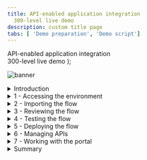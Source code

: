 ```yaml
---
title: API-enabled application integration
  300-level live demo
description: custom title page
tabs: [ 'Demo preparation', 'Demo script']
---
```


  <span>
    API-enabled application integration <br /> 300-level live demo
  </span> );

![banner](./images/300-int-API-enabled-script-GitHub-banner-8-3-21-short.jpg)
<span id="place1"></span>
<details>
<summary>Introduction</summary>
<br/>
Automating customer interactions can remove manual steps, data entry into multiple different applications, and potential errors and delays – all of which are additional costs to your business. This demo automates a series of steps to: obtain and validate input information from a customer with a concern, open a case in Salesforce, attach the incoming information to the case, analyze the tone of the situation, and respond to the customer with the case number and expected date for resolution.<br/><br/>To automate this customer interaction, we will use both APIs and integrations to back-end applications. The demo scenario is related to a car repair, but this is just an example. The same techniques are applicable to your environment in support of your customers.<br/><br/>Let’s get started!
<br/><br/>

(Demo slides [here](./slides.pptx))
<br/>
(Printer-ready PDF of demo script <a href="./300-Integration-Demo-Script.pdf" target="_blank" rel="noreferrer">here</a>)
<br/>
</details>

<details>
<summary>1 - Accessing the environment</summary>

<br/>

| **1.1** | **Log into Cloud Pak for Integration** |
| :--- | :--- |
| **Narration** | Let’s see IBM Cloud Pak for Integration in action. Here I have a cloud version of the product on IBM Cloud. Let me log in here. &nbsp; &nbsp; &nbsp; &nbsp; &nbsp; &nbsp; &nbsp; &nbsp; &nbsp; &nbsp; &nbsp; &nbsp; &nbsp; &nbsp; &nbsp; &nbsp; &nbsp; &nbsp; &nbsp; &nbsp; &nbsp; &nbsp; &nbsp; &nbsp; &nbsp; &nbsp; &nbsp; &nbsp; &nbsp; &nbsp; &nbsp; &nbsp; &nbsp; &nbsp; &nbsp; &nbsp; &nbsp; &nbsp; &nbsp; &nbsp; &nbsp; &nbsp; &nbsp; &nbsp; &nbsp; &nbsp; &nbsp; &nbsp; &nbsp; &nbsp; &nbsp; &nbsp; &nbsp; &nbsp; &nbsp; &nbsp; &nbsp; &nbsp; &nbsp; &nbsp; &nbsp; &nbsp; &nbsp; &nbsp; &nbsp; &nbsp; &nbsp; &nbsp; &nbsp; &nbsp; &nbsp; &nbsp; &nbsp; &nbsp; &nbsp; &nbsp; &nbsp; &nbsp; &nbsp; &nbsp; &nbsp; &nbsp; &nbsp; &nbsp;  &nbsp; &nbsp; &nbsp; &nbsp; &nbsp; &nbsp; &nbsp; &nbsp; &nbsp; &nbsp; &nbsp; &nbsp; &nbsp; &nbsp; &nbsp; &nbsp; &nbsp; &nbsp; &nbsp; &nbsp; &nbsp; &nbsp;|
| **Actions** | 1.1.1. Open Cloud Pak for Integration. Click **IBM provided credentials (admin only)** <br/> <br/> <img src="https://raw.githubusercontent.com/cp4i-demo/platinum-demos/master/src/pages/300-integration/images/300-api-demo-1-1-1.png" width="800" /><br/><br/> 1.1.2. **Log in** with your **admin user** and **password**. <br/> <br/> <img src="https://raw.githubusercontent.com/cp4i-demo/platinum-demos/master/src/pages/300-integration/images/300-api-demo-1-1-2.png" width="800" /><br/><br/>|

| **1.2** | **Cloud Pak for Integration home screen** |
| :--- | :--- |
| **Narration** | Welcome to IBM Cloud Pak for Integration! We’re now at the home screen showing all the capabilities of the pak, brought together in one place. Specialized integration capabilities for API management, application integration, messaging and more, are built on top of powerful automation services. Let’s see the integration capabilities available. &nbsp; &nbsp; &nbsp; &nbsp; &nbsp; &nbsp; &nbsp; &nbsp; &nbsp; &nbsp; &nbsp; &nbsp; &nbsp; &nbsp; &nbsp; &nbsp; &nbsp; &nbsp; &nbsp; &nbsp; &nbsp; &nbsp; &nbsp; &nbsp; &nbsp; &nbsp; &nbsp; &nbsp; &nbsp; &nbsp; &nbsp; &nbsp; &nbsp; &nbsp; &nbsp; &nbsp; &nbsp; &nbsp; &nbsp; &nbsp; &nbsp; &nbsp; &nbsp; &nbsp; &nbsp; &nbsp; &nbsp; &nbsp; &nbsp; &nbsp; &nbsp; &nbsp; &nbsp; &nbsp; &nbsp; &nbsp; &nbsp; &nbsp; &nbsp; &nbsp; &nbsp; &nbsp; &nbsp; &nbsp; &nbsp; &nbsp; &nbsp; &nbsp; &nbsp; &nbsp; &nbsp; &nbsp; &nbsp; &nbsp; &nbsp; &nbsp; &nbsp; &nbsp; &nbsp; &nbsp; &nbsp; &nbsp; &nbsp; &nbsp;  &nbsp; &nbsp; &nbsp; &nbsp; &nbsp; &nbsp; &nbsp; &nbsp; &nbsp; &nbsp; &nbsp; &nbsp; &nbsp; &nbsp; &nbsp; &nbsp; &nbsp; &nbsp; &nbsp; &nbsp; &nbsp; &nbsp;|
| **Actions** | 1.2.1. Show the **Home Page**. Click on **Integration Capabilities**. <br/><br/> <img src="https://raw.githubusercontent.com/cp4i-demo/platinum-demos/master/src/pages/300-integration/images/300-api-demo-1-2-1.png" width="800" /> <br/><br/>|

| **1.3** | **Integration capabilities** |
| :--- | :--- |
| **Narration** | As you can see, through a single interface you are able to access all the integration capabilities your team needs, including API management, application integration, enterprise messaging, events, and high-speed transfer. To automate customer interactions with our company in this demo, we will use App Connect for application integration, API Connect for API management, and the Asset Repository as our centralized hub for allowing our teams to work together with integration assets. Let’s open our App Connect Designer. |
| **Actions** | 1.3.1. Show the **Integration Capabilities** page. Open the Integration dashboard (ace-dashboard-demo).<br/> <br/><img src="https://raw.githubusercontent.com/cp4i-demo/platinum-demos/master/src/pages/300-integration/images/300-api-demo-1-3-1.png" width="800" /> <br/><br/>|


**[Go to top](#place1)**

</details>

<details>

<summary>2 - Importing the flow</summary>

<br/>

| **2.1** | **Create a flow** |
| :--- | :--- |
| **Narration** | We are in the designer tooling. This is where we can create all our API integration flows and manage our connectivity to services and endpoints. Since we are just starting, there is nothing to see yet. Let’s build some integration logic and see how simple to create our flow from the Asset Repository. |
| **Action** | 2.1.1. Click **Create a flow by describing an integration** <br/><br/><img src="https://raw.githubusercontent.com/cp4i-demo/platinum-demos/master/src/pages/300-integration/images/300-api-demo-2-1-1.png" width="800" /> <br/><br/>|

| **2.2** | **Select an asset** |
| :--- | :--- |
| **Narration**  | Click on the **+** sign to the right on the **Car Insurance Cognitive API Lab Short V2**. &nbsp; &nbsp; &nbsp; &nbsp; &nbsp; &nbsp; &nbsp; &nbsp; &nbsp; &nbsp; &nbsp; &nbsp; &nbsp; &nbsp; &nbsp; &nbsp; &nbsp; &nbsp; &nbsp; &nbsp; &nbsp; &nbsp; &nbsp; &nbsp; &nbsp; &nbsp; &nbsp; &nbsp; &nbsp; &nbsp; &nbsp; &nbsp; &nbsp; &nbsp; &nbsp; &nbsp; &nbsp; &nbsp; &nbsp; &nbsp; &nbsp; &nbsp; &nbsp; &nbsp; &nbsp; &nbsp; &nbsp; &nbsp; &nbsp; &nbsp; &nbsp; &nbsp; &nbsp; &nbsp; &nbsp; &nbsp; &nbsp; &nbsp; &nbsp; &nbsp; &nbsp; &nbsp; &nbsp; &nbsp; &nbsp; &nbsp; &nbsp; &nbsp; &nbsp; &nbsp; &nbsp; &nbsp; &nbsp; &nbsp; &nbsp; &nbsp; &nbsp; &nbsp; &nbsp; &nbsp; &nbsp; &nbsp; &nbsp; &nbsp;  &nbsp; &nbsp; &nbsp; &nbsp; &nbsp; &nbsp; &nbsp; &nbsp; &nbsp; &nbsp; &nbsp; &nbsp; &nbsp; &nbsp; &nbsp; &nbsp; &nbsp; &nbsp; &nbsp; &nbsp; &nbsp; &nbsp |
| **Action** | 2.2.1. Click on the **+** sign to the right on the **Car Insurance Cognitive API Lab Short V2**. <br/><br/><img src="https://raw.githubusercontent.com/cp4i-demo/platinum-demos/master/src/pages/300-integration/images/300-api-demo-2-2-1.png" width="800" /> <br/><br/>|

**[Go to top](#place1)**

</details>

<details>
<summary>3 - Reviewing the flow</summary>

<br/>

| **3.1** | **Review properties** |
| :--- | :--- |
| **Narration** | The designer builds your API for you – you don’t need to worry about OpenAPI specs or Swagger editors – it’s all built in. These are the fields we are going to use for our API. Note that we tell our API which field is the key – in our case, **CaseReference.** |
| **Action** | 3.1.1. Open the **Properties view**. <br/><br/><img src="https://raw.githubusercontent.com/cp4i-demo/platinum-demos/master/src/pages/300-integration/images/300-api-demo-3-1-1.png" width="800" /> <br/><br/>3.1.2. Show the **Properties**. <br/><br/><img src="https://raw.githubusercontent.com/cp4i-demo/platinum-demos/master/src/pages/300-integration/images/300-api-demo-3-1-2.png" width="800" /> <br/><br/>3.1.3. Open the **Operations** view.<br/><br/><img src="https://raw.githubusercontent.com/cp4i-demo/platinum-demos/master/src/pages/300-integration/images/300-api-demo-3-1-3.png" width="800" /> <br/><br/> |

| **3.2** | **Review operations** |
| :--- | :--- |
| **Narration** | In the Operations view are the actions that the API exposes along with the data. In this demo, we’re going to build just one operation: “Create Car Repair Claim”. We can add more later if we wish. Let’s check the flow logic. |
| **Action** | 3.2.1.Show the **Operations view**. Click on **Edit flow**.<br/> <br/><img src="https://raw.githubusercontent.com/cp4i-demo/platinum-demos/master/src/pages/300-integration/images/300-api-demo-3-2-1.png" width="800" /> <br/><br/>|

| **3.3** | **Review the flow** |
| :--- | :--- |
| **Narration** | Here we have our demo flow. In the designer flow editor, we can edit and change our flow. We are a car repair company that wants to create an API that will enable customers to send us photos of their cars along with descriptions of what needs to be done with them. With this information, we will create a case in Salesforce while using Watson to analyze if the customer is angry or upset. Let’s explore our flow in detail. |
| **Actions** | 3.3.1.Initially **close** the Request dialog.<br/><br/><img src="https://raw.githubusercontent.com/cp4i-demo/platinum-demos/master/src/pages/300-integration/images/300-api-demo-3-3-1.png" width="800" /> <br/><br/> 3.3.2.Explain the Flow and Scroll through all of the connectors in the flow. Open the **Request** again, by clicking the first step of the flow. <br/><br/> <img src="https://raw.githubusercontent.com/cp4i-demo/platinum-demos/master/src/pages/300-integration/images/300-api-demo-3-3-2.png" width="800" /> <br/><br/>|

| **3.4** | **Review request** |
| :--- | :--- |
| **Narration** | Our flow starts by receiving the customer’s car repair request with photo via an API. Designer automatically creates an API “request” and “response” for your API flow.  &nbsp; &nbsp; &nbsp; &nbsp; &nbsp; &nbsp; &nbsp; &nbsp; &nbsp; &nbsp; &nbsp; &nbsp; &nbsp; &nbsp; &nbsp; &nbsp; &nbsp; &nbsp; &nbsp; &nbsp; &nbsp; &nbsp; &nbsp; &nbsp; &nbsp; &nbsp; &nbsp; &nbsp; &nbsp; &nbsp; &nbsp; &nbsp; &nbsp; &nbsp; &nbsp; &nbsp; &nbsp; &nbsp; &nbsp; &nbsp; &nbsp; &nbsp; &nbsp; &nbsp; &nbsp; &nbsp; &nbsp; &nbsp; &nbsp; &nbsp; &nbsp; &nbsp; &nbsp; &nbsp; &nbsp; &nbsp; &nbsp; &nbsp; &nbsp; &nbsp; &nbsp; &nbsp; &nbsp; &nbsp; &nbsp; &nbsp; &nbsp; &nbsp; &nbsp; &nbsp; &nbsp; &nbsp; |
| **Actions** | 3.4.1.Show the **Request** dialog (1). Click to *open* the **if** step (2). <br/> <br/><img src="https://raw.githubusercontent.com/cp4i-demo/platinum-demos/master/src/pages/300-integration/images/300-api-demo-3-4-1.png" width="800" /> <br/><br/>  |


| **3.5** | **Validating the photo** |
| :--- | :--- |
| **Narration** | Our flow starts by receiving the customer’s car repair request with photo via an API. Designer automatically creates an API “request” and “response” for your API flow. &nbsp; &nbsp; &nbsp; &nbsp; &nbsp; &nbsp; &nbsp; &nbsp; &nbsp; &nbsp; &nbsp; &nbsp; &nbsp; &nbsp; &nbsp; &nbsp; &nbsp; &nbsp; &nbsp; &nbsp; &nbsp; &nbsp; &nbsp; &nbsp; &nbsp; &nbsp; &nbsp; &nbsp; &nbsp; &nbsp; &nbsp; &nbsp; &nbsp; &nbsp; &nbsp; &nbsp; &nbsp; &nbsp; &nbsp; &nbsp; |
| **Actions** | 3.5.1.Explore the *if* step (1). Click on **Salesforce Connector - Retrieve contacts** (2). <br/><br/><img src="https://raw.githubusercontent.com/cp4i-demo/platinum-demos/master/src/pages/300-integration/images/300-api-demo-3-5-1.png" width="800" /> <br/><br/>|


| **3.6** | **Retrieve contacts** |
| :--- | :--- |
| **Narration** | Third, we use a connector to create a case in Salesforce with the data from the API. This case is where we store the details and progress of our repair. We are using a hard-coded contact name: ‘Andy Young’. He’s the contact for the insurance company that sends customers. Salesforce Developer Accounts have a prepopulated set of data that you can use to test. ‘Andy Young’ is one of those prepopulated contacts. Let’s test our connection with Salesforce. Let me change the contact to Andrew Young and test the connection.<br/><br/> The test shows that we don’t have an Andrew Young. Let’s change it back to Andy Young and test again. We now receive a successful response. This proves that our connection is working. Let’s check the details. Here we can see the output returned from Salesforce, including the Contact ID.  &nbsp; &nbsp; &nbsp; &nbsp; &nbsp; &nbsp; &nbsp; &nbsp; &nbsp; &nbsp; &nbsp; &nbsp; &nbsp; &nbsp; &nbsp; &nbsp; &nbsp; &nbsp; &nbsp; &nbsp; &nbsp; &nbsp; &nbsp; &nbsp; &nbsp; &nbsp; &nbsp; &nbsp; &nbsp; &nbsp; &nbsp; &nbsp; &nbsp; &nbsp; &nbsp; &nbsp; &nbsp; &nbsp; &nbsp; &nbsp; &nbsp; &nbsp; &nbsp; &nbsp; &nbsp; &nbsp; &nbsp; &nbsp; |
| **Action** | 3.6.1.Explore the **Salesforce Connector - Retrieve contacts**. <br/><br/><img src="https://raw.githubusercontent.com/cp4i-demo/platinum-demos/master/src/pages/300-integration/images/300-api-demo-3-6-1.png" width="800" /> <br/><br/>3.6.2.On Try this action dialog, check Do not show this dialog box again (1), and click Continue (2).<br/><br/><img src="https://raw.githubusercontent.com/cp4i-demo/platinum-demos/master/src/pages/300-integration/images/300-api-demo-3-6-2.png" width="800" /> <br/><br/>3.6.3.Change the contact Full Name to **Andrew Young** (1). **Test** the connection (2).<br/><br/><img src="https://raw.githubusercontent.com/cp4i-demo/platinum-demos/master/src/pages/300-integration/images/300-api-demo-3-6-3.png" width="800" /> <br/><br/>3.6.4.Change the contact Full Name back to **Andy Young** (1). **Test** again (2). Click **View details** link(3).<br/><br/><img src="https://raw.githubusercontent.com/cp4i-demo/platinum-demos/master/src/pages/300-integration/images/300-api-demo-3-6-4.png" width="800" /> <br/><br/>3.6.5.On the Output, open the **Contact1** object.<br/><br/><img src="https://raw.githubusercontent.com/cp4i-demo/platinum-demos/master/src/pages/300-integration/images/300-api-demo-3-6-5.png" width="800" /> <br/><br/>3.6.6.Close **all** the dialog tabs. Click on the **Salesforce – Create case node**.<br/><br/><img src="https://raw.githubusercontent.com/cp4i-demo/platinum-demos/master/src/pages/300-integration/images/300-api-demo-3-6-6.png" width="800" /> <br/><br/>|

| **3.7** | **Create a case** |
| :--- | :--- |
| **Actions** | Explore the **Salesforce – Create case node**<br/> <br/> **Close** the Salesforce connector dialog<br/><br/>Open the **Salesforce - Create Attachment** node |
| **Narration** | Now that we have the ID that we need, let’s create our Salesforce case. Note that we just re-use the same Salesforce connector but with a different operation and data. Here we can see that our contact ID comes from the previous ‘retrieve contact’ Salesforce Call. The name and email address come from the API request. The connector ‘knows’ that fields like ‘Case Type’ have a limited number of values in Salesforce – so it automatically converts them into pull-down lists of values you can choose. |
| **Screenshot** |  <br/> ![create-case](./images/demoscript-review-salesforce-createcase.png) |

| **3.8** | **Create an attachment** |
| :--- | :--- |
| **Actions** | Explore the *Salesforce – Create attachment node* (1)<br/> <br/>**Close** the Salesforce connector dialog<br/> <br/>Open the **IBM Watson Tone Analyzer** node (2) |
| **Narration** | To add a photograph, we need to create a Salesforce attachment. That will be easy, since we just use the connector again. Note that we use the case ID that is a returned value from the ‘Create Case’ connector call, which is kept in the flow automatically. We send the PhotoOfCar as a base64 string and we tell Salesforce that the content type is image/jpeg. |
| **Screenshot** | <br/> ![demoscript-review-attachment](./images/demoscript-review-attachment.png) |

| **3.9** | **Analyze the description** |
| :--- | :--- |
| **Actions** | Explore the **Watson Tone Analyzer** connector (1)<br/> <br/>**Close** the Tone Analyzer connector dialog<br/> <br/>Open the **Salesforce - Create case comment** (2) |
| **Narration** | Here, the Watson Tone Analyzer service analyzes the tone of the information provided by the customer. This can identify if the customer is angry or upset, allowing us to better tailor our response. |
| **Screenshot** | <br/> ![demoscript-review-analyzer](./images/demoscript-review-analyzer.png) |

| **3.10** | **Create a case comment** |
| :--- | :--- |
| **Actions** | Explore the **Salesforce – Create case comment** node (1)<br/> <br/>Close the Salesforce connector dialog<br/> <br/>Open the **Response** (2) |
| **Narration** | Now we’ll add a comment to the case with the Salesforce connector and supply the tone name returned from Watson into the body of the comment.  &nbsp; &nbsp; &nbsp; &nbsp; &nbsp; &nbsp; &nbsp; &nbsp; &nbsp; &nbsp; &nbsp; &nbsp; &nbsp; &nbsp; &nbsp; &nbsp; &nbsp; &nbsp; &nbsp; &nbsp; &nbsp; &nbsp; &nbsp; &nbsp; &nbsp; &nbsp; &nbsp; &nbsp; &nbsp; &nbsp; &nbsp; &nbsp; &nbsp; &nbsp; &nbsp; &nbsp; &nbsp; &nbsp; &nbsp; &nbsp; &nbsp; &nbsp; &nbsp; &nbsp; &nbsp; &nbsp; &nbsp; &nbsp; &nbsp; &nbsp; &nbsp; &nbsp; &nbsp; &nbsp; &nbsp; &nbsp; &nbsp; &nbsp; &nbsp; &nbsp; &nbsp; &nbsp; &nbsp; &nbsp; |
| **Screenshot** | <br/> ![demoscript-review-comment](./images/demoscript-review-comment.png) |

| **3.11** | **Responding to the customer** |
| :--- | :--- |
| **Actions** | Explore the **Response** dialog (1)<br/> <br/>Click **Done** (2) |
| **Narration** | Here we have the response that we submit to the customer after the API call. This response includes their Salesforce case reference for future enquiries, an estimate of how long it will take to repair, and also how much it will cost. Now that we've built the flow, let’s start it! |
| **Screenshot** | <br/> ![demoscript-review-response](./images/demoscript-review-response.png) |

**[Go to top](#place1)**

</details>

<details>

<summary>4 - Testing the flow</summary>

<br/>

| **4.1** | **Starting the flow** |
| :--- | :--- |
| **Action** | Click **Start API** on the **three dot menu** at the top right |
| **Narration** | Now that we’ve looked at the integration flow, let’s start it up. When our flow is running, we need to test it. &nbsp; &nbsp; &nbsp; &nbsp; &nbsp; &nbsp; &nbsp; &nbsp; &nbsp; &nbsp; &nbsp; &nbsp; &nbsp; &nbsp; &nbsp; &nbsp; &nbsp; &nbsp; &nbsp; &nbsp; &nbsp; &nbsp; &nbsp; &nbsp; &nbsp; &nbsp; &nbsp; &nbsp; &nbsp; &nbsp; &nbsp; &nbsp; &nbsp; &nbsp; &nbsp; &nbsp; &nbsp; &nbsp; &nbsp; &nbsp; &nbsp; &nbsp; &nbsp; &nbsp; &nbsp; &nbsp; &nbsp; &nbsp; &nbsp; &nbsp; &nbsp; &nbsp; &nbsp; &nbsp; &nbsp; &nbsp; &nbsp; &nbsp; &nbsp; &nbsp; |
| **Screenshot** | <br/> ![demoscript-start-flow](./images/demoscript-start-flow.png) |

| **4.2** | **Setting environment variables** |
| :--- | :--- |
| **Actions** | Open the **Test** tab (1)<br/> <br/>Copy the **Endpoint URL** (2) |
| **Narration** | Now that we’ve built our API, we need to test it. APIs can be tested in various ways, and we will performe three different tests: one in the designer tool now; another when our API is deployed to the Cloud Pak App Connect Runtime; and a final test that will call through a gateway. Since we’re using base64 pictures, for simplicity and speed we will use simple curl scripts so that we can call the APIs from the command line.<br/><br/> Before we execute the script to call our API, we need to configure our script to point to our environment. To get the credentials for the designer, we go to the ‘Manage’ tab in designer. Now, let’s change our variable files to use these credentials. Let’s export these variables. |
| **Screenshot** | <br/> ![demoscript-variables](./images/demoscript-variables0.png) |
| **Actions** | Open **POST /CarRepairClaim** (3)<br/><br/>Open **Try it** (4)<br/><br/>Copy the **Username** (5) and **Password** (6) |
| **Screenshot** | <br/> ![demoscript-variables](./images/demoscript-variables1.png) |
| **Actions** | In your script folder, on **terminal** window, **edit** the **00-variables** file (e.g.: vi 00-variables) and update the **BASEPATH** (7), **USERNAME** (8) and **PASSWORD** (9) |
| **Screenshot** | <br/> ![demoscript-variables2](./images/demoscript-variables2.png) |
| **Action** | Execute **source exportVariables.sh** (10) |
| **Screenshot** | <br/> ![demoscript-variables3](./images/demoscript-variables3.png) |

| **4.3** | **Running the test** |
| :--- | :--- |
| **Action** | Edit the **demotestcar.sh** script (1) |
| **Narration** | It's time to run the script. Checking the script, we can see that we have a simple curl command that calls our API, passing the user and password. Our data request is JSON with all the information about the case, including a picture with a Subaru SUV. When it is ready, we run this script. We received the expected response with the case information. |
| **Screenshot** | <br/> ![demoscript-car-running1](./images/demoscript-car-running1.png) |
| **Actions** | Explore and close the file<br/> <br/>Execute **./demotestcar.sh** (2) |
| **Screenshot** | <br/> ![demoscript-car-running2](./images/demoscript-car-running2.png) |

| **4.4** | **Checking Salesforce** |
| :--- | :--- |
| **Actions** | Open the **Salesforce Dev Account** site (1)<br/> <br/>On the **App Launcher** menu, search for **Cases** (2)<br/> <br/>Open the **Cases** page (3)<br/> <br/>On *Cases* view, open the latest **Car Breakdown case** (4)<br/> <br/>Explore all fields, including picture and Watson analysis (5) |
| **Narration** | Let’s check our Salesforce system to see if we have a new case. Let’s open the Cases page. In the Recently Viewed section, we can check all open cases. Here we have our case with all the information, including the picture and the Watson tone analysis. With this information, our customer relationship team can support our customer. |
| **Screenshots** | <br/> ![Salesforce-check1](./images/demoscript-salesforce-check1.png) <br/> ![Salesforce-check2](./images/demoscript-salesforce-check2.png) <br/> ![Salesforce-check3](./images/demoscript-salesforce-check3.png) |

**[Go to top](#place1)**

</details>

<details>

<summary>5 - Deploying the flow</summary>

<br/>

| **5.1** | **Export the BAR file** |
| :--- | :--- |
| **Actions** | In the **Designer Dashboard** (1), click the **menu** (2)<br/> <br/>Click **Export** (3) |
| **Narration** | To deploy the flow to an integration server, you must export it as a BAR file. All the configuration settings, other than the connection credentials for your accounts, are preserved in the exported archive. Let’s export an executable BAR file. From the dashboard, locate the flow, open its menu, and then click Export. When you export a flow, you can choose to export its configuration as a YAML or BAR file, or as an OpenAPI document. In our case, we export as a BAR File. |
| **Screenshot** | <br/> ![demoscript-export-bar1](./images/demoscript-export-bar1.png) |
| **Actions** | Select **Runtime flow asset (BAR)** (4)<br/> <br/>Click **Export** (5) |
| **Screenshot** | <br/> ![demoscript-export-bar2](./images/demoscript-export-bar2.png) |

| **5.2** | **Import the BAR file** |
| :--- | :--- |
| **Actions** | Open the **Main Menu** (1)<br/> <br/>Click **Run > Integrations** (2) |
| **Narration** | Now, let’s open the App Connect dashboard and create a new server. We need to create an integration server to run our integration. An integration server is a Kubernetes pod which has the containers needed to run our BAR file. We need to select the kind of tooling we used to build the integration. We used the designer. So, we just need to upload the BAR file that we exported from designer. And here we choose which configurations we want. Here we enter the information that we want for our Integration server. Let’s create it! |
| **Screenshot** | <br/> ![demoscript-import-bar1.png](./images/demoscript-import-bar1.png) |
| **Action** | Click **Create a server** (3) |
| **Screenshot** | <br/> ![demoscript-import-bar2.png](./images/demoscript-import-bar2.png) |
| **Actions** | Select **Quick start designer integration** (4)<br/> <br/>Click **Next** (5) |
| **Screenshot** | <br/> ![demoscript-import-bar3.png](./images/demoscript-import-bar3.png) |
| **Actions** | **Upload the BAR** file (6)<br/> <br/>Click **Next** (7) |
| **Screenshot** | <br/> ![demoscript-import-bar4.png](./images/demoscript-import-bar4.png) |
| **Actions** | Select **ace-designerdemo-designer-acc** (8) <br/><br/>Click **Next** (9) |
| **Screenshot** | <br/> ![demoscript-import-bar5.png](./images/demoscript-import-bar5.png) |
| **Actions** | Enter a **name** for our integration server (10)<br/> <br/>Set **Enable Operations Dashboard tracing** to **On** (11)<br/> <br/>Enter **cp4i** as *Operations Dashboard namespace (12)<br/> <br/>Click **Create** (13)   |
| **Screenshot** | <br/> ![demoscript-import-bar5.png](./images/demoscript-import-bar5.png) |

| **5.3** | **Verify the server** |
| :--- | :--- |
| **Action** | Click on our **Integration Server** (1) |
| **Narration** | Now we have our new integration server. We need to wait some time for the pods to start. At this point, the integration is running on the Cloud Pak. Opening the server, we can see our API flow. And click again, we’ll drill down further and see our API details. We can see the REST operation, the base URL, and we can even download the OpenAPI document. |
| **Screenshot** | <br/> ![demoscript-verify-server1](./images/demoscript-verify-server1.png) |
| **Action** | Open our **API Flow** (2) |
| **Screenshot** | <br/> ![demoscript-verify-server2](./images/demoscript-verify-server2.png) |
| **Action** | Explore the API details (3) |
| **Screenshot** | <br/> ![demoscript-verify-server3](./images/demoscript-verify-server3.png) |

| **5.4** | **Testing the flow in the runtime** |
| :--- | :--- |
| **Action** | Copy the **Endpoint** (1) |
| **Narration** | We’ll use the same scripts we used to test designer – we’ll just change the variables to point to the CP4I runtime. In the server, we can get the runtime information. Let’s update our variables file and export them again. Now, we just need to run our script again with the same request data. We can check the Salesforce cases page, and voilá here we have our new case created by calling the API in the Integration Runtime. |
| **Screenshot** | <br/> ![demoscript-testing-runtime1](./images/demoscript-testing-runtime1.png) |
| **Actions** | In your script folder, on **terminal** window, **edit** the **00-variables** file and update the **BASEPATH** (2) |
| **Screenshot** | <br/> ![demoscript-testing-runtime2](./images/demoscript-testing-runtime2.png) |
| **Actions** | **NOTE:** remove the "/" from the end of the endpoint**<br/> <br/>Execute **source exportVariables.sh** (3) |
| **Screenshot** | <br/> ![demoscript-testing-runtime3](./images/demoscript-testing-runtime3.png) |
| **Action** | Execute **./demotestcar.sh** (4) |
| **Screenshot** | <br/> ![demoscript-testing-runtime4](./images/demoscript-testing-runtime4.png) |
| **Action** | Check the **new case** in *Salesforce* (5)|
| **Screenshot** | <br/> ![demoscript-testing-runtime5](./images/demoscript-testing-runtime5.png) |

**[Go to top](#place1)**

</details>

<details>
<summary>6 - Managing APIs</summary>

<br/>

| **6.1** | **Download an OpenAPI Document** |
| :--- | :--- |
| **Action** | Click **Download OpenAPI Document** link (1) |
| **Narration** | We’ve created an application integration flow and successfully called it via a REST API call! Now, to make it accessible to the world, it’s important to add security around it. Let’s export our API to API Connect by downloading the OpenAPI document. |
| **Screenshot** | <br/> ![demoscript-download-openapi.png](./images/demoscript-download-openapi.png) |
| **Action** | Open your YAML file with any editor and manually add **x-ibm-configuration: gateway: datapower-api-gateway** (2) |
| **Screenshot** | <br/> ![demoscript-download-openap2i.png](./images/demoscript-download-openapi2.png) |

| **6.2** | **Develop the API** |
| :--- | :--- |
| **Actions** | Open the **menu** (1)<br/> <br/>On the **run** (2) section, select **APIs** (3) &nbsp; &nbsp; &nbsp; &nbsp; &nbsp; &nbsp; &nbsp; &nbsp; &nbsp; &nbsp; &nbsp; &nbsp; &nbsp; &nbsp; &nbsp; &nbsp; &nbsp; &nbsp; &nbsp; &nbsp; &nbsp; &nbsp; &nbsp; &nbsp; &nbsp; &nbsp; &nbsp; &nbsp; &nbsp; &nbsp; &nbsp; &nbsp; &nbsp; &nbsp; &nbsp; &nbsp; &nbsp; &nbsp; &nbsp; &nbsp; &nbsp; &nbsp; &nbsp; &nbsp; &nbsp; &nbsp; &nbsp; &nbsp; &nbsp; &nbsp; &nbsp; &nbsp; &nbsp; &nbsp; &nbsp; &nbsp; &nbsp; &nbsp; &nbsp; &nbsp; &nbsp; &nbsp; &nbsp; &nbsp; &nbsp; &nbsp; &nbsp; &nbsp; &nbsp; &nbsp; &nbsp; &nbsp; &nbsp; &nbsp; &nbsp; &nbsp; &nbsp; &nbsp; &nbsp; &nbsp; &nbsp; &nbsp; &nbsp; &nbsp; &nbsp; &nbsp; &nbsp; &nbsp; &nbsp; &nbsp; &nbsp; &nbsp; &nbsp; &nbsp; &nbsp; &nbsp; &nbsp; &nbsp; &nbsp; &nbsp; &nbsp; &nbsp; &nbsp; &nbsp; &nbsp; &nbsp; &nbsp; &nbsp; &nbsp; &nbsp; &nbsp; &nbsp; &nbsp; &nbsp; &nbsp; &nbsp; &nbsp; &nbsp; &nbsp; &nbsp; &nbsp; &nbsp; &nbsp; &nbsp; &nbsp; &nbsp; &nbsp; &nbsp; &nbsp; &nbsp; &nbsp; &nbsp; &nbsp; &nbsp; &nbsp; &nbsp; &nbsp; &nbsp; &nbsp; &nbsp; &nbsp; &nbsp; &nbsp; &nbsp; &nbsp; &nbsp; &nbsp; &nbsp; &nbsp; &nbsp; &nbsp; &nbsp; |
| **Screenshot** | <br/> ![demoscript-develop-api1](./images/demoscript-develop-api1.png) |
| **Action** | If necessary, select the **ademo** instance (4) |
| **Screenshot** | <br/> ![demoscript-develop-api2](./images/demoscript-develop-api2.png) |
| **Action** | In the **API Connect** page, click **Common Services user registry** (5) |
| **Screenshot** | <br/> ![demoscript-develop-api3](./images/demoscript-develop-api3.png) |
| **Action** | Click **Develop APIs and Products** (6) |
| **Screenshot** | <br/> ![demoscript-develop-api4](./images/demoscript-develop-api4.png) |
| **Actions** | Click **Add**<br/> <br/>Choose **API (from REST, GraphQL or SOAP)** from the drop-down menu (7)<br/> <br/>Choose **From an existing OpenAPI service** (8)<br/> <br/>Click **Next** (9) |
| **Screenshot** | <br/> ![demoscript-develop-api5](./images/demoscript-develop-api5.png) |
| **Actions** | Upload our **Car_Insurance..** YAML file (10) <br/> <br/>Click **Next** (11) |
| **Screenshot** | <br/> ![demoscript-develop-api6](./images/demoscript-develop-api6.png) |
| **Actions** | Confirm the info about API<br/> <br/>Click **Next** (12) |
| **Screenshot** | <br/> ![demoscript-develop-api7](./images/demoscript-develop-api7.png) |
| **Actions** | Keep the security settings<br/> <br/>Click **Next** (13) |
| **Screenshot** | <br/> ![demoscript-develop-api8](./images/demoscript-develop-api8.png) |
| **Actions** | Choose **From an existing OpenAPI service** (8)<br/> <br/>Click **Next** (9)<br/> <br/>Upload our **Car_Insurance..** YAML file (10)<br/> <br/>Click **Next** (11)<br/> <br/>Confirm the Info about API<br/> <br/>Click **Next** (12)<br/> <br/>Keep the security settings<br/> <br/>Click **Next** (13) |
| **Screenshots** | <br/> ![demoscript-develop-api9](./images/demoscript-develop-api9.png) <br/> ![demoscript-develop-api10](./images/demoscript-develop-api10.png) |

| **6.3** | **Edit the API** |
| :--- | :--- |
| **Action**  | Click **Edit API** (1) |
| **Narration** | Now, let’s open our API Manager. Here, we add our API from an existing OpenAPI service by selecting our YAML file. We confirm the info about the API, keep the security settings. Our API with client ID is created! |
| **Screenshot** | <br/> ![demoscript-edit-api1](./images/demoscript-edit-api1.png) |
| **Action** | Change to **Online** (2) |
| **Screenshot** | <br/> ![demoscript-edit-api2](./images/demoscript-edit-api2.png) |
| **Actions** | Scroll down to **Base Path**, where you’ll see the base path has a trailing slash at the end<br/> <br/>**Remove** this (3)<br/> <br/>Click **Save** (4)<br/> <br/>Click **Test** (5) |
| **Narration** | Let’s check our new API in API Manager. We will put our API online and test it. |
| **Screenshot** | <br/> ![demoscript-edit-api3](./images/demoscript-edit-api3.png) |

<br/>

| **6.4** | **Test the API** |
| :--- | :--- |
| **Actions** | Copy the **POST URL** (remove **/CarRepairClaim**) (1)<br/> <br/>Copy the **X-IBM-Client-Id** (2) |
| **Narration** | We can use this page to test the API, but we will need to include the JSON body. Let’s use the test script that is ready. We just need to copy the new URL and the Client ID and update our script variables. |
| **Screenshots** | <br/> ![demoscript-test-apic1](./images/demoscript-test-apic1.png) <br/> ![demoscript-test-apic2](./images/demoscript-test-apic2.png) |
| **Actions** | In your script folder, on **terminal** window, **edit** the **00-variables** file<br/> <br/>Update the **BASEPATH** and **CLIENTID** (3) |
| **Screenshot** | <br/> ![demoscript-test-apic3](./images/demoscript-test-apic3.png) |
| **Action** | Execute **source exportVariables.sh** (4) |
| **Screenshot** | <br/> ![demoscript-test-apic4](./images/demoscript-test-apic4.png) |
| **Action** | Check the **new case** in **Salesforce** |

| **6.5** | **Publish the API** |
| :--- | :--- |
| **Actions** | Open the **Menu** (1)<br/> <br/>Click **Publish** (2) |
| **Narration** | We will make the API available to developers. To do so, the API must be included into an API product and then published to the catalog. A product dictates rate limits and API throttling. |
| **Screenshot** | <br/> ![demoscript-publish-api1](./images/demoscript-publish-api1.png) |
| **Action** | Enter **Car Repair APIs** as **Product Title** (3) |
| **Screenshot** | <br/> ![demoscript-publish-api2](./images/demoscript-publish-api2.png) |
| **Actions** | Select **Catalog for Demo use (ddd-demo-test-catalog)** <br/> <br/>Click **Publish** (4) |
| **Screenshots** | <br/> ![demoscript-publish-api3](./images/demoscript-publish-api3.png) <br/> ![demoscript-publish-api4](./images/demoscript-publish-api4.png) |

| **6.6** | **Adding a rate limiting plan** |
| :--- | :--- |
| **Actions** | Open the **Products** tab (1)<br/> <br/>Click on the **Car Repair APIs** product (2) |
| **Narration** | Security is applied to APIs. Rate limiting is applied to either APIs or API products. Let’s assign a rate limit for the API Product. We just need to open our new product. Rate limiting is accomplished using plans. Let’s create a new gold plan with a specific rate limits.<br/><br/> We have now two plans, the gold and the default plan. We can have multiple plans for different consumers. For example, we can add approval steps for consumers when they sign up, or we can allocate them plans as a provider.<br/><br/> We now need to republish our product. You’ll be prompted for a catalog to publish to. We only have one gateway installed so we don’t need to worry about that. Just publish. |
| **Screenshot** | <br/> ![demoscript-rate-limit1](./images/demoscript-rate-limit1.png) |
| **Actions** | Click on **plans** (3)<br/> <br/>Click **add** (4) |
| **Screenshot** | <br/> ![demoscript-rate-limit2](./images/demoscript-rate-limit2.png) |
| **Actions** | Enter **gold plan** as **Title** (5)<br/> <br/>Change the **Rate Limits** to **100 Calls Per 1 minute** (6)<br/> <br/>Click **Save** (7) |
| **Screenshot** | <br/> ![demoscript-rate-limit3](./images/demoscript-rate-limit3.png) |
| **Action** | Open the **Develop** page (8) |
| **Screenshot** | <br/> ![demoscript-rate-limit4](./images/demoscript-rate-limit4.png) |
| **Actions** | Go back to the **Products** tab (9)<br/> <br/>Open the **Menu** and **Publish** the product (10) |
| **Screenshot** | <br/> ![demoscript-rate-limit5](./images/demoscript-rate-limit5.png) |
| **Actions** | Select the **Catalog for Demo use** (11)<br/> <br/>Click **Publish** (12) |
| **Screenshot** | <br/> ![demoscript-rate-limit6](./images/demoscript-rate-limit6.png) |
| **Actions** | Open the **Manage** section (13)<br/> <br/>Open the **Catalog for Demo use** section (14)<br/> <br/>Check the product's **State** and **Plans** (15)
| **Screenshot** | <br/> ![demoscript-rate-limit7](./images/demoscript-rate-limit7.png) |

**[Go to top](#place1)**

</details>

<details>

<summary>7 - Working with the portal</summary>

<br/>

| **7.1** | **Accessing the portal** |
| :--- | :--- |
| **Actions** | Open the **Catalog settings** (1)<br/> <br/>Click **Portal** (2)<br/> <br/>Copy the **Portal URL** (3) |
| **Narration** | Now that we’ve published our API, we need to make sure that our API consumers can discover it and use it. Our portal allows potential API consumers to view the APIs, sign up and subscribe to plans in a self-service manner, test the APIs, download the **OpenAPI - Swagger documents** and more. Let’s get our portal URL and sign up as a consumer of our API using portal self-service.|
| **Screenshot** | <br/>![demoscript-access-portal1](./images/demoscript-access-portal1.png) |
| **Action** | Open a new browser tab and access the portal URL. If you don't have a developer account click **Create account** to create it (4). |
| **Screenshot** | <br/>![demoscript-access-portal2](./images/demoscript-access-portal2.png) |
| **Action** | Complete the registration (5) |
| **Screenshot** | <br/>![demoscript-access-portal3](./images/demoscript-access-portal3.png) |
| **Action** | **Sign in** (6) |
| **Screenshot** | <br/>![demoscript-access-portal4](./images/demoscript-access-portal4.png) |

| **7.2** | **Create a new app** |
| :--- | :--- |
| **Action** | Click **Create a new App** (1) |
| **Narration** | As a consumer/developer, we’re going to create a new application in the portal. This will give us an API key, allowing us to call our APIs. We just need to give an application title and copy the API key and secret. |
| **Screenshot** | <br/>![demoscript new app 1](./images/demoscript-new-app1.png) |
| **Actions** | Enter **Car Repair Application** as **App Title** (2)<br/> <br/>Click **Save** (3) |
| **Screenshot** | <br/>![demoscript new app2](./images/demoscript-new-app2.png) |
| **Action** | On the credentials dialog, click **OK** (4) |
| **Screenshot** | <br/>![demoscript new app3](./images/demoscript-new-app3.png) |
| **Action** | On the **Subscription** tab, copy the client ID (5) |
| **Screenshot** | <br/>![demoscript new app 4](./images/demoscript-new-app4.png) |

| **7.3** | **Subscribe to the API** |
| :--- | :--- |
| **Action** | Click **Why not browse the available APIs?** (1) &nbsp; &nbsp; &nbsp; &nbsp; &nbsp; &nbsp; &nbsp; &nbsp; &nbsp; &nbsp; &nbsp; &nbsp; &nbsp; &nbsp; &nbsp; &nbsp; &nbsp; &nbsp; &nbsp; &nbsp; &nbsp; &nbsp; &nbsp; &nbsp; &nbsp; &nbsp; &nbsp; &nbsp; &nbsp; &nbsp; &nbsp; &nbsp; &nbsp; &nbsp; &nbsp; &nbsp; &nbsp; &nbsp; &nbsp; &nbsp; &nbsp; &nbsp; &nbsp;  &nbsp; &nbsp; &nbsp; &nbsp; &nbsp; &nbsp; &nbsp; &nbsp; &nbsp; &nbsp; &nbsp; &nbsp; &nbsp; &nbsp; &nbsp; &nbsp; &nbsp; &nbsp; &nbsp; &nbsp; &nbsp; &nbsp;&nbsp; &nbsp; &nbsp; &nbsp; &nbsp; &nbsp; &nbsp; &nbsp; &nbsp; &nbsp; &nbsp; &nbsp; &nbsp; &nbsp; &nbsp; &nbsp; &nbsp; &nbsp; &nbsp; &nbsp; &nbsp; &nbsp; &nbsp; &nbsp; &nbsp; &nbsp; &nbsp; &nbsp; &nbsp; &nbsp; &nbsp; &nbsp; &nbsp; &nbsp; &nbsp; &nbsp; &nbsp; &nbsp; &nbsp; &nbsp; &nbsp; &nbsp; &nbsp;  &nbsp; &nbsp; &nbsp; &nbsp; &nbsp; &nbsp; &nbsp; &nbsp; &nbsp; &nbsp; &nbsp; &nbsp; &nbsp; &nbsp; &nbsp; &nbsp; &nbsp; &nbsp; &nbsp; &nbsp; &nbsp; &nbsp; |
| **Narration** | We haven't subscribed to any APIs, so let’s do it now. There’s only one API product to subscribe to in our demo, but normally there would be many. After we select our API product, we can see the plans available. Simply hover over each plan to get the limits.<br/><br/> We want to subscribe to the gold plan, but which application do we want to use to subscribe? We can have many applications but, in this demo, we’ve only created one. So, we just need to select the App that we created earlier and confirm our subscription. And done - we are subscribed to our API! &nbsp; &nbsp; &nbsp; &nbsp; &nbsp; &nbsp; &nbsp; &nbsp; &nbsp; &nbsp; &nbsp; &nbsp; &nbsp; &nbsp; &nbsp; &nbsp; &nbsp; &nbsp; &nbsp; &nbsp; &nbsp; &nbsp; &nbsp; &nbsp; &nbsp; &nbsp; &nbsp; &nbsp; &nbsp; &nbsp; &nbsp; &nbsp; &nbsp; &nbsp; &nbsp; &nbsp; &nbsp; &nbsp; &nbsp; &nbsp; &nbsp; &nbsp; &nbsp; &nbsp; &nbsp; &nbsp; &nbsp; &nbsp; &nbsp; &nbsp; &nbsp; &nbsp; &nbsp; &nbsp; &nbsp; &nbsp; &nbsp; &nbsp; &nbsp; &nbsp; &nbsp; &nbsp; &nbsp; &nbsp; &nbsp; &nbsp; &nbsp; &nbsp; &nbsp; &nbsp; &nbsp; &nbsp; &nbsp; &nbsp; &nbsp; &nbsp; &nbsp; &nbsp; &nbsp; &nbsp; &nbsp; &nbsp; &nbsp; &nbsp;  &nbsp; &nbsp; &nbsp; &nbsp; &nbsp; &nbsp; &nbsp; &nbsp; &nbsp; &nbsp; &nbsp; &nbsp; &nbsp; &nbsp; &nbsp; &nbsp; &nbsp; &nbsp; &nbsp; &nbsp; &nbsp; &nbsp; |
| **Screenshot** | <br/>![demoscript-subscription1](./images/demoscript-subscription1.png) |
| **Action** | Click **Car Repair APIs 1.0.0** (2) &nbsp; &nbsp; &nbsp; &nbsp; &nbsp; &nbsp; &nbsp; &nbsp; &nbsp; &nbsp; &nbsp; &nbsp; &nbsp; &nbsp; &nbsp; &nbsp; &nbsp; &nbsp; &nbsp; &nbsp; &nbsp; &nbsp; &nbsp; &nbsp; &nbsp; &nbsp; &nbsp; &nbsp; &nbsp; &nbsp; &nbsp; &nbsp; &nbsp; &nbsp; &nbsp; &nbsp; &nbsp; &nbsp; &nbsp; &nbsp; &nbsp; &nbsp; &nbsp;  &nbsp; &nbsp; &nbsp; &nbsp; &nbsp; &nbsp; &nbsp; &nbsp; &nbsp; &nbsp; &nbsp; &nbsp; &nbsp; &nbsp; &nbsp; &nbsp; &nbsp; &nbsp; &nbsp; &nbsp; &nbsp; &nbsp; |
| **Screenshot** | <br/>![demoscript-subscription2](./images/demoscript-subscription2.png) |
| **Action** | On **Gold Plan**, click **Subscribe** (3) &nbsp; &nbsp; &nbsp; &nbsp; &nbsp; &nbsp; &nbsp; &nbsp; &nbsp; &nbsp; &nbsp; &nbsp; &nbsp; &nbsp; &nbsp; &nbsp; &nbsp; &nbsp; &nbsp; &nbsp; &nbsp; &nbsp; &nbsp; &nbsp; &nbsp; &nbsp; &nbsp; &nbsp; &nbsp; &nbsp; &nbsp; &nbsp; &nbsp; &nbsp; &nbsp; &nbsp; &nbsp; &nbsp; &nbsp; &nbsp; &nbsp; &nbsp; &nbsp;  &nbsp; &nbsp; &nbsp; &nbsp; &nbsp; &nbsp; &nbsp; &nbsp; &nbsp; &nbsp; &nbsp; &nbsp; &nbsp; &nbsp; &nbsp; &nbsp; &nbsp; &nbsp; &nbsp; &nbsp; &nbsp; &nbsp; |
| **Screenshot** | <br/> ![demoscript-subscription3](./images/demoscript-subscription3.png) |
| **Action** | Select the **Car Repair Application** (4) &nbsp; &nbsp; &nbsp; &nbsp; &nbsp; &nbsp; &nbsp; &nbsp; &nbsp; &nbsp; &nbsp; &nbsp; &nbsp; &nbsp; &nbsp; &nbsp; &nbsp; &nbsp; &nbsp; &nbsp; &nbsp; &nbsp; &nbsp; &nbsp; &nbsp; &nbsp; &nbsp; &nbsp; &nbsp; &nbsp; &nbsp; &nbsp; &nbsp; &nbsp; &nbsp; &nbsp; &nbsp; &nbsp; &nbsp; &nbsp; &nbsp; &nbsp; &nbsp;  &nbsp; &nbsp; &nbsp; &nbsp; &nbsp; &nbsp; &nbsp; &nbsp; &nbsp; &nbsp; &nbsp; &nbsp; &nbsp; &nbsp; &nbsp; &nbsp; &nbsp; &nbsp; &nbsp; &nbsp; &nbsp; &nbsp; |
| **Screenshot** | <br/>![demoscript-subscription4](./images/demoscript-subscription4.png) |
| **Action** | Confirm the subscription by clicking **Next** (5) &nbsp; &nbsp; &nbsp; &nbsp; &nbsp; &nbsp; &nbsp; &nbsp; &nbsp; &nbsp; &nbsp; &nbsp; &nbsp; &nbsp; &nbsp; &nbsp; &nbsp; &nbsp; &nbsp; &nbsp; &nbsp; &nbsp; &nbsp; &nbsp; &nbsp; &nbsp; &nbsp; &nbsp; &nbsp; &nbsp; &nbsp; &nbsp; &nbsp; &nbsp; &nbsp; &nbsp; &nbsp; &nbsp; &nbsp; &nbsp; &nbsp; &nbsp; &nbsp;  &nbsp; &nbsp; &nbsp; &nbsp; &nbsp; &nbsp; &nbsp; &nbsp; &nbsp; &nbsp; &nbsp; &nbsp; &nbsp; &nbsp; &nbsp; &nbsp; &nbsp; &nbsp; &nbsp; &nbsp; &nbsp; &nbsp; |
| **Screenshot** | <br/>![demoscript-subscription5](./images/demoscript-subscription5.png) |
| **Action** | Click **Done** (6) &nbsp; &nbsp; &nbsp; &nbsp; &nbsp; &nbsp; &nbsp; &nbsp; &nbsp; &nbsp; &nbsp; &nbsp; &nbsp; &nbsp; &nbsp; &nbsp; &nbsp; &nbsp; &nbsp; &nbsp; &nbsp; &nbsp; &nbsp; &nbsp; &nbsp; &nbsp; &nbsp; &nbsp; &nbsp; &nbsp; &nbsp; &nbsp; &nbsp; &nbsp; &nbsp; &nbsp; &nbsp; &nbsp; &nbsp; &nbsp; &nbsp; &nbsp; &nbsp;  &nbsp; &nbsp; &nbsp; &nbsp; &nbsp; &nbsp; &nbsp; &nbsp; &nbsp; &nbsp; &nbsp; &nbsp; &nbsp; &nbsp; &nbsp; &nbsp; &nbsp; &nbsp; &nbsp; &nbsp; &nbsp; &nbsp; |
| **Screenshot** | <br/> ![demoscript-subscription6](./images/demoscript-subscription6.png) |

| **7.4** | **Test the API** |
| :--- | :--- |
| **Action** | Click on the **Car_Insurance API** itself (1) |
| **Narration** | We’re now back at the product screen, where we can explore our API. From the overview page, we can download the OpenAPI document and get the API endpoint. Note the portal has everything you need to call your API. It’s even generated clients in various languages for you to copy and paste into your calling application. You can try the API on the **Try it** area. Using the **Generate** button, the portal generates a request with random sample data for you. Now, let’s test it. We received a response, our API is running, and we’ve gone through the gateway to access it. |
| **Screenshot** | <br/>![demoscript-portal-test1.png](./images/demoscript-portal-test1.png) |
| **Actions** | Copy the **Endpoint** (2)<br/> <br/>Open the **POST /CarRepairClaim** (3) |
| **Screenshot** | <br/>![demoscript portal test2](./images/demoscript-portal-test2.png) |
| **Action** | Explore the **Example request** area (4) |
| **Screenshot** | <br/>![demoscript portal test3](./images/demoscript-portal-test3.png) |
| **Action** | Open the **Try it** tab (5) |
| **Screenshot**| <br/>![demoscript portal test4](./images/demoscript-portal-test4.png) |
| **Actions** | Click **Generate** (6)<br/> <br/>Click **Send** (7)  |
| **Screenshot** | <br/>![demoscript portal test5](./images/demoscript-portal-test5.png) |
| **Action** | Explore the **Response** (8) |
| **Screenshot**| <br/>![demoscript portal test6](./images/demoscript-portal-test6.png) |

| **7.5** | **Viewing your API statistics** |
| :--- | :--- |
| **Actions** | Click **Apps** on top menu (1)<br/> <br/>Click the **Car Repair APIs** (2)<br/> <br/>Explore the API stats (3) |
| **Narration** | We can see our API statistics in the portal. We just need to select our app and we can see all the API calls, including any possible errors. If you make more calls, you’ll see larger statistic results. |
| **Screenshot** | <br/>![demoscript statistics1](./images/demoscript-statistics1.png) |
| **Action** | Click the **Car Repair APIs** (2) |
| **Screenshot** | <br/>![demoscript statistics2](./images/demoscript-statistics2.png) |
| **Action** | Explore the API stats (3) |
| **Screenshot** | <br/>![demoscript statistics3](./images/demoscript-statistics3.png) |

<br/><br/>

**[Go to top](#place1)**

</details>

<details>
<summary>Summary</summary>

<br/>
Let’s summarize what we’ve done today. In the demo we: accessed the Cloud Pak for Integration environment and explored the capabilities; imported and reviewed the automated customer interactions integration flow; tested the flow; deployed the flow into the Cloud Pak runtime environment; managed access to the flow as an API and set up the security and rate limits; and demonstrated how a developer can use the API Portal to perform self-service consumption of the API.<br/><br/>From a business perspective we used APIs and application integrations to automate a series of steps to: obtain and validate input information from a customer with a concern, open a case in Salesforce, attach the incoming information to the case, analyze the tone of the situation, and respond to the customer with the case number and expected date for resolution. <br/><br/>The customer expressing a concern or needing assistance obtains rapid response to their interaction and the confidence that your business is handling their request.<br/><br/>

(Demo slides [here](./slides.pptx))

<br/>

**[Go to top](#place1)**

</details>
